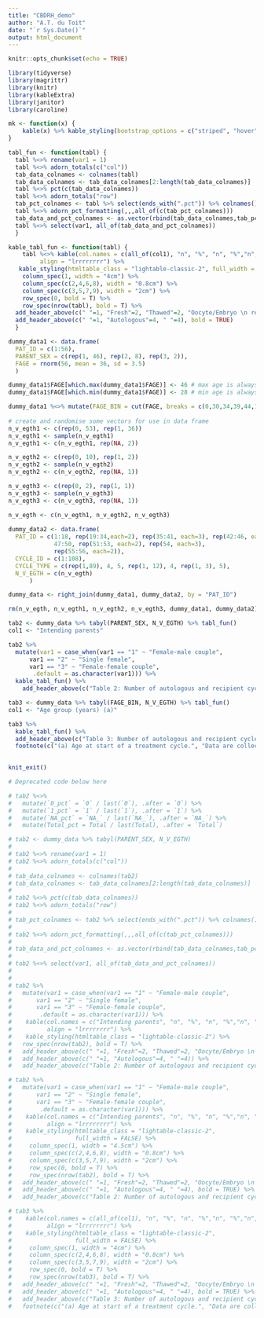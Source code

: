 ```yaml
---
title: "CBDRH_demo"
author: "A.T. du Toit"
date: "`r Sys.Date()`"
output: html_document
---
```


```r
knitr::opts_chunk$set(echo = TRUE)

library(tidyverse)
library(magrittr)
library(knitr)
library(kableExtra)
library(janitor)
library(caroline)

mk <- function(x) {
    kable(x) %>% kable_styling(bootstrap_options = c("striped", "hover", "condensed"))
}

```


```r
tabl_fun <- function(tabl) {
  tabl %<>% rename(var1 = 1) 
  tabl %<>% adorn_totals(c("col"))
  tab_data_colnames <- colnames(tabl)
  tab_data_colnames <- tab_data_colnames[2:length(tab_data_colnames)]
  tabl %<>% pct(c(tab_data_colnames))
  tabl %<>% adorn_totals("row") 
  tab_pct_colnames <- tabl %>% select(ends_with(".pct")) %>% colnames()
  tabl %<>% adorn_pct_formatting(,,,all_of(c(tab_pct_colnames)))
  tab_data_and_pct_colnames <- as.vector(rbind(tab_data_colnames,tab_pct_colnames))
  tabl %<>% select(var1, all_of(tab_data_and_pct_colnames))
  } 

kable_tabl_fun <- function(tabl) {
    tabl %<>% kable(col.names = c(all_of(col1), "n", "%", "n", "%","n", "%","n", "%"),
         align = "lrrrrrrrr") %>%
   kable_styling(htmltable_class = "lightable-classic-2", full_width = FALSE) %>% 
    column_spec(1, width = "4cm") %>%
    column_spec(c(2,4,6,8), width = "0.8cm") %>%
    column_spec(c(3,5,7,9), width = "2cm") %>%
    row_spec(0, bold = T) %>% 
    row_spec(nrow(tabl), bold = T) %>% 
  add_header_above(c(" "=1, "Fresh"=2, "Thawed"=2, "Oocyte/Embryo \n recipient"=2, "All"=2), align = "c", bold = TRUE) %>% 
  add_header_above(c(" "=1, "Autologous"=4, " "=4), bold = TRUE)
  } 
```

```r
dummy_data1 <- data.frame(
  PAT_ID = c(1:56),
  PARENT_SEX = c(rep(1, 46), rep(2, 8), rep(3, 2)),
  FAGE = rnorm(56, mean = 36, sd = 3.5)
  )

dummy_data1$FAGE[which.max(dummy_data1$FAGE)] <- 46 # max age is always 46 so all age breaks filled
dummy_data1$FAGE[which.min(dummy_data1$FAGE)] <- 28 # min age is always 28 so all age breaks filled

dummy_data1 %<>% mutate(FAGE_BIN = cut(FAGE, breaks = c(0,30,34,39,44,100), include.lowest = TRUE, labels = c("\u003c 30", "30-34", "35-39", "40-44", "\u2265 45")))
 
# create and randomise some vectors for use in data frame
n_v_egth1 <- c(rep(0, 53), rep(1, 36))
n_v_egth1 <- sample(n_v_egth1)
n_v_egth1 <- c(n_v_egth1, rep(NA, 2))

n_v_egth2 <- c(rep(0, 10), rep(1, 2))
n_v_egth2 <- sample(n_v_egth2)
n_v_egth2 <- c(n_v_egth2, rep(NA, 1))

n_v_egth3 <- c(rep(0, 2), rep(1, 1))
n_v_egth3 <- sample(n_v_egth3)
n_v_egth3 <- c(n_v_egth3, rep(NA, 1))

n_v_egth <- c(n_v_egth1, n_v_egth2, n_v_egth3)
  
dummy_data2 <- data.frame(
  PAT_ID = c(1:18, rep(19:34,each=2), rep(35:41, each=3), rep(42:46, each=4), 
             47:50, rep(51:53, each=2), rep(54, each=3),
             rep(55:56, each=2)),
  CYCLE_ID = c(1:108), 
  CYCLE_TYPE = c(rep(1,89), 4, 5, rep(1, 12), 4, rep(1, 3), 5),   
  N_V_EGTH = c(n_v_egth)
      )

dummy_data <- right_join(dummy_data1, dummy_data2, by = "PAT_ID") 

rm(n_v_egth, n_v_egth1, n_v_egth2, n_v_egth3, dummy_data1, dummy_data2)   
```

```r
tab2 <- dummy_data %>% tabyl(PARENT_SEX, N_V_EGTH) %>% tabl_fun() 
col1 <- "Intending parents"   

tab2 %>% 
  mutate(var1 = case_when(var1 == "1" ~ "Female-male couple",
      var1 == "2" ~ "Single female",
      var1 == "3" ~ "Female-female couple",
       .default = as.character(var1))) %>%
  kable_tabl_fun() %>% 
    add_header_above(c("Table 2: Number of autologous and recipient cycles by intending parents and treatment type, Australia and New Zealand, 2021"=9), bold = TRUE, align = "l")  

```

```r
tab3 <- dummy_data %>% tabyl(FAGE_BIN, N_V_EGTH) %>% tabl_fun()   
col1 <- "Age group (years) (a)"   

tab3 %>% 
  kable_tabl_fun() %>% 
  add_header_above(c("Table 3: Number of autologous and recipient cycles by female patient age and treatment type, Australia and New Zealand, 2021"=9), bold = TRUE, align = "l") %>% 
  footnote(c("(a) Age at start of a treatment cycle.", "Data are collected for each treatment cycle; therefore, some individuals may be counted more than once."))  
  
```

```r
knit_exit()   

# Deprecated code below here
```

```r
# tab2 %<>% 
#   mutate(`0_pct` = `0` / last(`0`), .after = `0`) %>% 
#   mutate(`1_pct` = `1` / last(`1`), .after = `1`) %>% 
#   mutate(`NA_pct` = `NA_` / last(`NA_`), .after = `NA_`) %>% 
#   mutate(Total_pct = Total / last(Total), .after = `Total`)  

```

```r
# tab2 <- dummy_data %>% tabyl(PARENT_SEX, N_V_EGTH) 
# 
# tab2 %<>% rename(var1 = 1) 
# tab2 %<>% adorn_totals(c("col"))
# 
# tab_data_colnames <- colnames(tab2)
# tab_data_colnames <- tab_data_colnames[2:length(tab_data_colnames)]
# 
# tab2 %<>% pct(c(tab_data_colnames))
# tab2 %<>% adorn_totals("row") 
# 
# tab_pct_colnames <- tab2 %>% select(ends_with(".pct")) %>% colnames()
# 
# tab2 %<>% adorn_pct_formatting(,,,all_of(c(tab_pct_colnames)))
# 
# tab_data_and_pct_colnames <- as.vector(rbind(tab_data_colnames,tab_pct_colnames))
# 
# tab2 %<>% select(var1, all_of(tab_data_and_pct_colnames))
# 
# 
# tab2 %>% 
#   mutate(var1 = case_when(var1 == "1" ~ "Female-male couple",
#       var1 == "2" ~ "Single female",
#       var1 == "3" ~ "Female-female couple",
#        .default = as.character(var1))) %>%
#    kable(col.names = c("Intending parents", "n", "%", "n", "%","n", "%","n", "%"),
#          align = "lrrrrrrrr") %>%
#    kable_styling(htmltable_class = "lightable-classic-2") %>% 
#   row_spec(nrow(tab2), bold = T) %>% 
#   add_header_above(c(" "=1, "Fresh"=2, "Thawed"=2, "Oocyte/Embryo \n recipient"=2, "All"=2), align = "c") %>% 
#   add_header_above(c(" "=1, "Autologous"=4, " "=4)) %>% 
#   add_header_above(c("Table 2: Number of autologous and recipient cycles by intending parents and treatment type, Australia and New Zealand, 2021"=9), bold = TRUE, align = "l")  

```

```r
# tab2 %>% 
#   mutate(var1 = case_when(var1 == "1" ~ "Female-male couple",
#       var1 == "2" ~ "Single female",
#       var1 == "3" ~ "Female-female couple",
#        .default = as.character(var1))) %>%
#    kable(col.names = c("Intending parents", "n", "%", "n", "%","n", "%","n", "%"),
#          align = "lrrrrrrrr") %>%
#    kable_styling(htmltable_class = "lightable-classic-2",
#                  full_width = FALSE) %>% 
#     column_spec(1, width = "4.5cm") %>%
#     column_spec(c(2,4,6,8), width = "0.8cm") %>%
#     column_spec(c(3,5,7,9), width = "2cm") %>%
#     row_spec(0, bold = T) %>% 
#     row_spec(nrow(tab2), bold = T) %>% 
#   add_header_above(c(" "=1, "Fresh"=2, "Thawed"=2, "Oocyte/Embryo \n recipient"=2, "All"=2), align = "c", bold = TRUE) %>% 
#   add_header_above(c(" "=1, "Autologous"=4, " "=4), bold = TRUE) %>% 
#   add_header_above(c("Table 2: Number of autologous and recipient cycles by intending parents and treatment type, Australia and New Zealand, 2021"=9), bold = TRUE, align = "l")  

```

```r
# tab3 %>% 
#    kable(col.names = c(all_of(col1), "n", "%", "n", "%","n", "%","n", "%"),
#          align = "lrrrrrrrr") %>%
#    kable_styling(htmltable_class = "lightable-classic-2",
#                  full_width = FALSE) %>% 
#     column_spec(1, width = "4cm") %>%
#     column_spec(c(2,4,6,8), width = "0.8cm") %>%
#     column_spec(c(3,5,7,9), width = "2cm") %>%
#     row_spec(0, bold = T) %>% 
#     row_spec(nrow(tab3), bold = T) %>% 
#   add_header_above(c(" "=1, "Fresh"=2, "Thawed"=2, "Oocyte/Embryo \n recipient"=2, "All"=2), align = "c", bold = TRUE) %>% 
#   add_header_above(c(" "=1, "Autologous"=4, " "=4), bold = TRUE) %>% 
#   add_header_above(c("Table 3: Number of autologous and recipient cycles by female patient age and treatment type, Australia and New Zealand, 2021"=9), bold = TRUE, align = "l") %>% 
#   footnote(c("(a) Age at start of a treatment cycle.", "Data are collected for each treatment cycle; therefore, some individuals may be counted more than once."))
```